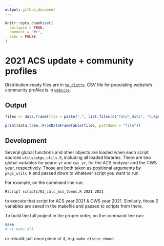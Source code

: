 ```yaml
---
output: github_document
---
```


<!-- README.md is generated from README.Rmd. Please edit that file -->

```r
knitr::opts_chunk$set(
  collapse = TRUE,
  comment = "#>",
  echo = FALSE
)
```

# 2021 ACS update + community profiles

Distribution-ready files are in [`to_distro`](to_distro). CSV file for populating website's community profiles is in [`website`](website).

## Output

```r
files <- data.frame(file = paste(".", list.files(c("fetch_data", "output_data", "to_distro", "website"), full.names = TRUE), sep = "/"))

print(data.tree::FromDataFrameTable(files, pathName = "file"))
```


## Development

Several global functions and other objects are loaded when each script sources `utils/pkgs_utils.R`, including all loaded libraries. There are two global variables for years: `yr` and `cws_yr`, for the ACS endyear and the CWS year, respectively. Those are both taken as positional arguments by `pkgs_utils.R` and passed down to whatever script you want to run. 

For example, on the command line run:

```bash
Rscript scripts/03_calc_acs_towns.R 2021 2021
```

to execute that script for ACS year 2021 & CWS year 2021. Similarly, those 2 variables are saved in the makefile and passed to scripts from there.

To build the full project in the proper order, on the command line run:

```bash
make
# or make all
```

or rebuild just once piece of it, e.g. `make distro_nhood`.




